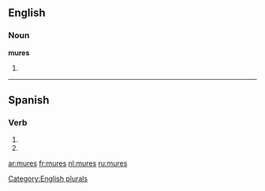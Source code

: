 ==English==

===Noun===
'''mures'''

# {{plural of|[[mure]]}}

[[Category:English plurals]]

----

==Spanish==

===Verb===
{{es-verb-form|murar}}

# {{es-verb form of|ending=ar|mood=imperative|sense=negative|pers=2|formal=no|number=singular|[[murar]]}}
# {{es-verb form of|ending=ar|mood=subjunctive|tense=present|pers=2|formal=no|number=singular|[[murar]]}}

[[ar:mures]]
[[fr:mures]]
[[nl:mures]]
[[ru:mures]]